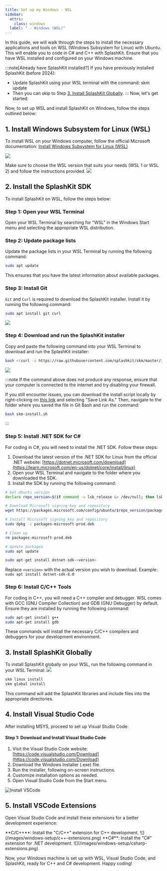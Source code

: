 ```yaml
---
title: Set up my Windows - WSL
sidebar:
  attrs:
    class: windows
  label: " - Windows (WSL)"
---
```



In this guide, we will walk through the steps to install the necessary applications and tools on WSL (Windows Subsystem for Linux) with Ubuntu. This will enable you to code in C# and C++ with SplashKit. Ensure that you have WSL installed and configured on your Windows machine.

:::note[Already have SplashKit installed?]
If you have previously installed SplashKit (before 2024):

- Update SplashKit using your WSL terminal with the command: skm update
- Then you can skip to Step [3. Install SplashKit Globally](#3-install-splashkit-globally).
:::
Now, let's get started:

Now, to set up WSL and install SplashKit on Windows, follow the steps outlined below:

## 1. Install Windows Subsystem for Linux (WSL)

To install WSL on your Windows computer, follow the official Microsoft documentation: [Install Windows Subsystem for Linux (WSL)](https://docs.microsoft.com/en-us/windows/wsl/install-win10)

![](/public/gifs/setup-windows/install-wsl.gif)

Make sure to choose the WSL version that suits your needs (WSL 1 or WSL 2) and follow the instructions provided.
![](/public/gifs/setup-windows/wsl-terminal.gif)

## 2. Install the SplashKit SDK

To install SplashKit on WSL, follow the steps below:

### Step 1: Open your WSL Terminal

Open your WSL Terminal by searching for "WSL" in the Windows Start menu and selecting the appropriate WSL distribution.

### Step 2: Update package lists

Update the package lists in your WSL Terminal by running the following command:

```bash
sudo apt update
```

This ensures that you have the latest information about available packages.

### Step 3: Install Git

`Git` and `Curl` is required to download the SplashKit installer. Install it by running the following command:

```bash title="Git & Curl installation script"
sudo apt install git curl
```

![](/public/gifs/setup-windows/wsl-git-curl.gif)

### Step 4: Download and run the SplashKit installer

Copy and paste the following command into your WSL Terminal to download and run the SplashKit installer:

```bash title="SKM installation script"
bash <(curl -s https://raw.githubusercontent.com/splashkit/skm/master/install-scripts/skm-install.sh)
```

![](/public/gifs/setup-windows/wsl-skm-install.gif)

:::note
If the command above does not produce any response, ensure that your computer is connected to the internet and try disabling your firewall.

If you still encounter issues, you can download the install script locally by right-clicking on [this link](https://raw.githubusercontent.com/splashkit/skm/master/install-scripts/skm-install.sh) and selecting "Save Link As." Then, navigate to the folder where you saved the file in Git Bash and run the command:

```bash title="SKM Installation script"
bash skm-install.sh
```

:::

### Step 5: Install .NET SDK for C#

For coding in C#, you will need to install the .NET SDK. Follow these steps:

1. Download the latest version of the .NET SDK for Linux from the official .NET website: [https://dotnet.microsoft.com/download](https://learn.microsoft.com/en-us/dotnet/core/install/linux)
2. Open your WSL Terminal and navigate to the folder where you downloaded the SDK.
3. Install the SDK by running the following command:

```bash title="Dotnet Installation script"
# Get Ubuntu version
declare repo_version=$(if command -v lsb_release &> /dev/null; then lsb_release -r -s; else grep -oP '(?<=^VERSION_ID=).+' /etc/os-release | tr -d '"'; fi)

# Download Microsoft signing key and repository
wget https://packages.microsoft.com/config/ubuntu/$repo_version/packages-microsoft-prod.deb -O packages-microsoft-prod.deb

# Install Microsoft signing key and repository
sudo dpkg -i packages-microsoft-prod.deb

# Clean up
rm packages-microsoft-prod.deb

# Update packages
sudo apt update

sudo apt-get install dotnet-sdk-<version>
```

Replace `<version>` with the actual version you wish to download. Example: `sudo apt install dotnet-sdk-8.0`

### Step 6: Install C/C++ Tools

For coding in C++, you will need a C++ compiler and debugger. WSL comes with GCC (GNU Compiler Collection) and GDB (GNU Debugger) by default. Ensure they are installed by running the following command:

```bash title="C++ Installation script"
sudo apt-get install g++
sudo apt-get install gdb
```

These commands will install the necessary C/C++ compilers and debuggers for your development environment.

## 3. Install SplashKit Globally

To install SplashKit globally on your WSL, run the following command in your WSL Terminal:
![](/public/gifs/setup-windows/wsl-install-global.gif)

```bash title="Splashkit Installation script"
skm linux install
skm global install
```

This command will add the SplashKit libraries and include files into the appropriate directories.

## 4. Install Visual Studio Code

After installing MSYS, proceed to set up Visual Studio Code:

#### Step 1: Download and Install Visual Studio Code

1. Visit the Visual Studio Code website: [https://code.visualstudio.com/Download](https://code.visualstudio.com/Download)
2. Download the Windows Installer (.exe) file.
3. Run the installer, following on-screen instructions.
4. Customize installation options as needed.
5. Open Visual Studio Code from the Start menu.

![Install VSCode](/public/gifs/setup-windows/install-vscode.gif)

## 5. Install VSCode Extensions

Open Visual Studio Code and install these extensions for a better development experience:

<Tabs>
  <TabItem label="C/C++">
    **C/C++**: Install the "C/C++" extension for C++ development.
    ![](/images/windows-setup/c++-extensions.png)
  </TabItem>
  <TabItem label="C#">
    **C#**: Install the "C#" extension for .NET development.
    ![](/images/windows-setup/csharp-extensions.png)
  </TabItem>

</Tabs>

Now, your Windows machine is set up with WSL, Visual Studio Code, and SplashKit, ready for C++ and C# development. Happy coding!
